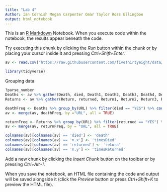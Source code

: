 ---
title: "Lab 4"
Author: Ian Cornish Megan Carpenter Omar Taylor Ross Ellingboe
output: html_notebook
---

This is an [R Markdown](http://rmarkdown.rstudio.com) Notebook. When you execute code within the notebook, the results appear beneath the code. 

Try executing this chunk by clicking the *Run* button within the chunk or by placing your cursor inside it and pressing *Ctrl+Shift+Enter*. 

```{r}
av <- read.csv("https://raw.githubusercontent.com/fivethirtyeight/data/master/avengers/avengers.csv", stringsAsFactors = FALSE)

library(tidyverse)
```

Grouping data

```{R}
?parse_number
Deaths <- av %>% gather(Death, died, Death1, Death2, Death3, Death4, Death5) 
Returns <- av %>% gather(Return, returned, Return1, Return2, Return3, Return4, Return5)

deathFreq <- Deaths %>% group_by(URL) %>% filter(died == "YES") %>% count(died)
av <- merge(av, deathFreq, by ="URL", all = TRUE)

returnFreq <- Returns %>% group_by(URL) %>% filter(returned == "YES") %>% count(returned)
av <- merge(av, returnFreq, by = "URL", all = TRUE)

colnames(av)[colnames(av) == 'died'] <- 'death'
colnames(av)[colnames(av) == 'n.x'] <- 'timesDied'
colnames(av)[colnames(av) == 'returned'] <- 'return'
colnames(av)[colnames(av) == 'n.y'] <- 'timesReturned'
```

Add a new chunk by clicking the *Insert Chunk* button on the toolbar or by pressing *Ctrl+Alt+I*.

When you save the notebook, an HTML file containing the code and output will be saved alongside it (click the *Preview* button or press *Ctrl+Shift+K* to preview the HTML file).
